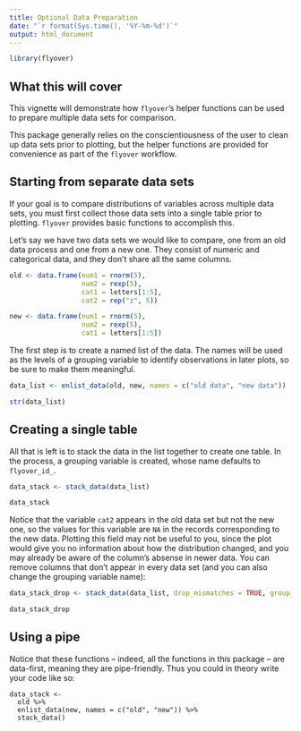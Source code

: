 ```yaml
---
title: Optional Data Preparation
date: "`r format(Sys.time(), '%Y-%m-%d')`"
output: html_document
---
```


```r
library(flyover)
```

## What this will cover

This vignette will demonstrate how `flyover`'s helper functions can be used to prepare multiple data sets for comparison.

This package generally relies on the conscientiousness of the user to clean up data sets prior to plotting, but the helper functions are provided for convenience as part of the `flyover` workflow.


## Starting from separate data sets

If your goal is to compare distributions of variables across multiple data sets, you must first collect those data sets into a single table prior to plotting.  `flyover` provides basic functions to accomplish this.

Let's say we have two data sets we would like to compare, one from an old data process and one from a new one.  They consist of numeric and categorical data, and they don't share all the same columns.

```r
old <- data.frame(num1 = rnorm(5),
                  num2 = rexp(5),
                  cat1 = letters[1:5],
                  cat2 = rep("z", 5))

new <- data.frame(num1 = rnorm(5),
                  num2 = rexp(5),
                  cat1 = letters[1:5])
```

The first step is to create a named list of the data.  The names will be used as the levels of a grouping variable to identify observations in later plots, so be sure to make them meaningful.

```r
data_list <- enlist_data(old, new, names = c("old data", "new data"))

str(data_list)
```


## Creating a single table

All that is left is to stack the data in the list together to create one table.  In the process, a grouping variable is created, whose name defaults to `flyover_id_`.

```r
data_stack <- stack_data(data_list)

data_stack
```

Notice that the variable `cat2` appears in the old data set but not the new one, so the values for this variable are `NA` in the records corresponding to the new data.  Plotting this field may not be useful to you, since the plot would give you no information about how the distribution changed, and you may already be aware of the column's absense in newer data.  You can remove columns that don't appear in every data set (and you can also change the grouping variable name):

```r
data_stack_drop <- stack_data(data_list, drop_mismatches = TRUE, group_var = "grp")

data_stack_drop
```


## Using a pipe

Notice that these functions -- indeed, all the functions in this package -- are data-first, meaning they are pipe-friendly.  Thus you could in theory write your code like so:

```
data_stack <-
  old %>%
  enlist_data(new, names = c("old", "new")) %>%
  stack_data()
```